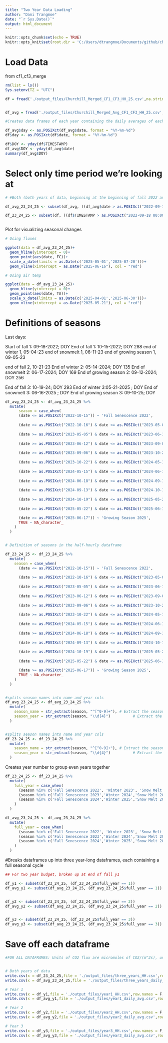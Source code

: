```yaml
---
title: "Two Year Data Loading"
author: "Dani Trangmoe"
date: "`r Sys.Date()`"
output: html_document
---
```



```r
knitr::opts_chunk$set(echo = TRUE)
knitr::opts_knit$set(root.dir = 'C:/Users/dtrangmoe/Documents/github/churchill_carbon_flux_paper/') #use this to set your directory
```

# Load Data 

from cf1_cf3_merge

```r

rm(list = ls())
Sys.setenv(TZ = "UTC")

df = fread('./output_files/Churchill_Merged_CF1_CF3_HH_25.csv',na.strings = c('-9999','NA','NaN','NAN','-7999'))


df_avg = fread('./output_files/Churchill_Merged_Avg_CF1_CF3_HH_25.csv',na.strings = c('-9999','NA','NaN','NAN','-7999'))

#Creates data frames of each year containing the daily averages of each value- useful for focusing on one year at a time

df_avg$day <- as.POSIXct(df_avg$date, format = "%Y-%m-%d")
df$day <- as.POSIXct(df$date, format = "%Y-%m-%d")

df$DOY <- yday(df$TIMESTAMP)
df_avg$DOY <- yday(df_avg$date)
summary(df_avg$DOY)

```

# Select only time period we're looking at

```r

# #Both (both years of data, beginning at the beginning of fall 2022 and ending at the end of fall 2024. makes two full seasonal cycles of data)

df_avg_23_24_25 <- subset(df_avg, ((df_avg$date > as.POSIXct("2022-09-18 00:00")) & (df_avg$date < as.POSIXct("2025-09-10 00:00"))))

df_23_24_25 <- subset(df, ((df$TIMESTAMP > as.POSIXct("2022-09-18 00:00")) & (df$TIMESTAMP < as.POSIXct("2025-09-10 00:00"))))



```

Plot for visualizing seasonal changes
```r

# Using fluxes

ggplot(data = df_avg_23_24_25)+
  geom_hline(yintercept = 0)+
  geom_point(aes(date, FC))+
  scale_x_date(limits = as.Date(c('2025-05-01','2025-07-20')))+
  geom_vline(xintercept = as.Date("2025-06-16"), col = "red")

# Using air temp

ggplot(data = df_avg_23_24_25)+
  geom_hline(yintercept = 0)+
  geom_point(aes(date, TA))+
  scale_x_date(limits = as.Date(c('2025-04-01','2025-06-30')))+
  geom_vline(xintercept = as.Date("2025-05-21"), col = "red")

```

# Definitions of seasons

Last days:

Start of fall 1: 09-18-2022; DOY 
End of fall 1: 10-15-2022; DOY 288
end of winter 1, 05-04-23
end of snowmelt 1, 06-11-23
end of growing season 1, 09-05-23

end of fall 2, 10-21-23
End of winter 2: 05-14-2024; DOY 135
End of snowmelt 2: 06-17-2024; DOY 169
End of growing season 2: 09-12-2024; DOY 256

End of fall 3: 10-19-24; DOY 293
End of winter 3:05-21-2025 ; DOY 
End of snowmelt 3: 06-16-2025 ; DOY 
End of growing season 3: 09-10-25; DOY


```r

df_avg_23_24_25 <- df_avg_23_24_25 %>%
  mutate(
      season = case_when(
      (date <= as.POSIXct("2022-10-15")) ~ 'Fall Senescence 2022',
      
      (date >= as.POSIXct("2022-10-16") & date <= as.POSIXct("2023-05-04")) ~ 'Winter 2023',
      
      (date >= as.POSIXct("2023-05-05") & date <= as.POSIXct("2023-06-11")) ~ 'Snow Melt 2023',
      
      (date >= as.POSIXct("2023-06-12") & date <= as.POSIXct("2023-09-05")) ~ 'Growing Season 2023',
      
      (date >= as.POSIXct("2023-09-06") & date <= as.POSIXct("2023-10-21")) ~ 'Fall Senescence 2023',
      
      (date >= as.POSIXct("2023-10-22") & date <= as.POSIXct("2024-05-14")) ~ 'Winter 2024',
      
      (date >= as.POSIXct("2024-05-15") & date <= as.POSIXct("2024-06-17")) ~ 'Snow Melt 2024',
      
      (date >= as.POSIXct("2024-06-18") & date <= as.POSIXct("2024-09-12")) ~ 'Growing Season 2024',
      
      (date >= as.POSIXct("2024-09-13") & date <= as.POSIXct("2024-10-19")) ~ 'Fall Senescence 2024',
      
      (date >= as.POSIXct("2024-10-19") & date <= as.POSIXct("2025-05-21"))~ 'Winter 2025',
      
      (date >= as.POSIXct("2025-05-22") & date <= as.POSIXct("2025-06-16")) ~ 'Snow Melt 2025',

      (date >= as.POSIXct("2025-06-17")) ~ 'Growing Season 2025',
      TRUE ~ NA_character_
    )
  )


# Definition of seasons in the half-hourly dataframe 

df_23_24_25 <- df_23_24_25 %>%
  mutate(
    season = case_when(
      (date <= as.POSIXct("2022-10-15")) ~ 'Fall Senescence 2022',
      
      (date >= as.POSIXct("2022-10-16") & date <= as.POSIXct("2023-05-04")) ~ 'Winter 2023',
      
      (date >= as.POSIXct("2023-05-05") & date <= as.POSIXct("2023-06-11")) ~ 'Snow Melt 2023',
      
      (date >= as.POSIXct("2023-06-12") & date <= as.POSIXct("2023-09-05")) ~ 'Growing Season 2023',
      
      (date >= as.POSIXct("2023-09-06") & date <= as.POSIXct("2023-10-21")) ~ 'Fall Senescence 2023',
      
      (date >= as.POSIXct("2023-10-22") & date <= as.POSIXct("2024-05-14")) ~ 'Winter 2024',
      
      (date >= as.POSIXct("2024-05-15") & date <= as.POSIXct("2024-06-17")) ~ 'Snow Melt 2024',
      
      (date >= as.POSIXct("2024-06-18") & date <= as.POSIXct("2024-09-12")) ~ 'Growing Season 2024',
      
      (date >= as.POSIXct("2024-09-13") & date <= as.POSIXct("2024-10-19")) ~ 'Fall Senescence 2024',
      
      (date >= as.POSIXct("2024-10-19") & date <= as.POSIXct("2025-05-21"))~ 'Winter 2025',
      
      (date >= as.POSIXct("2025-05-22") & date <= as.POSIXct("2025-06-16")) ~ 'Snow Melt 2025',

      (date >= as.POSIXct("2025-06-17")) ~ 'Growing Season 2025',
      TRUE ~ NA_character_
    )
  )


#splits season names into name and year cols
df_avg_23_24_25 <- df_avg_23_24_25 %>%
  mutate(
    season_name = str_extract(season, "^[^0-9]+"), # Extract the season name
    season_year = str_extract(season, "\\d{4}")          # Extract the 4-digit year
  )


#splits season names into name and year cols
df_23_24_25 <- df_23_24_25 %>%
  mutate(
    season_name = str_extract(season, "^[^0-9]+"), # Extract the season name
    season_year = str_extract(season, "\\d{4}")          # Extract the 4-digit year
  )
```

Creates year number to group even years together
```r

df_23_24_25 <- df_23_24_25 %>%
  mutate(
    full_year = case_when(
      (season %in% c('Fall Senescence 2022', 'Winter 2023', 'Snow Melt 2023', 'Growing Season 2023') ~ 1),
      (season %in% c('Fall Senescence 2023','Winter 2024','Snow Melt 2024','Growing Season 2024') ~ 2),
      (season %in% c('Fall Senescence 2024','Winter 2025','Snow Melt 2025','Growing Season 2025') ~ 3)
    )
  )

df_avg_23_24_25 <- df_avg_23_24_25 %>%
  mutate(
    full_year = case_when(
      (season %in% c('Fall Senescence 2022', 'Winter 2023', 'Snow Melt 2023', 'Growing Season 2023') ~ 1),
      (season %in% c('Fall Senescence 2023','Winter 2024','Snow Melt 2024','Growing Season 2024') ~ 2),
      (season %in% c('Fall Senescence 2024','Winter 2025','Snow Melt 2025','Growing Season 2025') ~ 3)
    )
  )


```


#Breaks dataframes up into three year-long dataframes, each containing a full seasonal cycle 
```r
## For two year budget, broken up at end of fall y1

df_y1 <- subset(df_23_24_25, (df_23_24_25$full_year == 1))
df_avg_y1 <- subset(df_avg_23_24_25, (df_avg_23_24_25$full_year == 1))


df_y2 <- subset(df_23_24_25, (df_23_24_25$full_year == 2))
df_avg_y2 <- subset(df_avg_23_24_25, (df_avg_23_24_25$full_year == 2))


df_y3 <- subset(df_23_24_25, (df_23_24_25$full_year == 3))
df_avg_y3 <- subset(df_avg_23_24_25, (df_avg_23_24_25$full_year == 3))
```



# Save off each dataframe

```r

#FOR ALL DATAFRAMES: Units of CO2 flux are micromoles of CO2/(m^2s), units of CH4 flux are nanomoles of CH4/(m^2s)


# Both years of data
write.csv(x = df_23_24_25,file = './output_files/three_years_HH.csv',row.names = F,quote = F)
write.csv(x = df_avg_23_24_25,file = './output_files/three_years_daily_avg.csv',row.names = F,quote = F)

# Year 1
write.csv(x = df_y1,file = './output_files/year1_HH.csv',row.names = F,quote = F)
write.csv(x = df_avg_y1,file = './output_files/year1_daily_avg.csv',row.names = F,quote = F)

# Year 2
write.csv(x = df_y2,file = './output_files/year2_HH.csv',row.names = F,quote = F)
write.csv(x = df_avg_y2,file = './output_files/year2_daily_avg.csv',row.names = F,quote = F)

# Year 3
write.csv(x = df_y3,file = './output_files/year3_HH.csv',row.names = F,quote = F)
write.csv(x = df_avg_y3,file = './output_files/year3_daily_avg.csv',row.names = F,quote = F)

```


